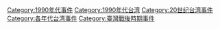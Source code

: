 [[Category:1990年代事件|Category:1990年代事件]]
[[Category:1990年代台湾|Category:1990年代台湾]]
[[Category:20世纪台湾事件|Category:20世纪台湾事件]]
[[Category:各年代台湾事件|Category:各年代台湾事件]]
[[Category:臺灣戰後時期事件|Category:臺灣戰後時期事件]]